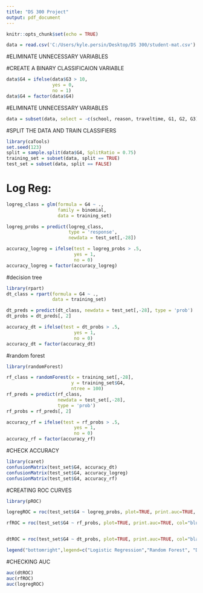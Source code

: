---
title: "DS 300 Project"
output: pdf_document
---

```{r setup, include=FALSE}
knitr::opts_chunk$set(echo = TRUE)
```


```{r}
data = read.csv('C:/Users/kyle.persin/Desktop/DS 300/student-mat.csv')
```

#ELIMINATE UNNECESSARY VARIABLES

#CREATE A BINARY CLASSIFICAION VARIABLE 

```{r}
data$G4 = ifelse(data$G3 > 10, 
                 yes = 0, 
                 no = 1)
data$G4 = factor(data$G4)
```

#ELIMINATE UNNECESSARY VARIABLES

```{r}
data = subset(data, select = -c(school, reason, traveltime, G1, G2, G3))
```

#SPLIT THE DATA AND TRAIN CLASSIFIERS

```{r}
library(caTools)
set.seed(123)
split = sample.split(data$G4, SplitRatio = 0.75)
training_set = subset(data, split == TRUE)
test_set = subset(data, split == FALSE)

```


# Log Reg:
```{r}
logreg_class = glm(formula = G4 ~ .,
                   family = binomial, 
                   data = training_set)

logreg_probs = predict(logreg_class, 
                       type = 'response', 
                       newdata = test_set[,-28])
```

```{r}
accuracy_logreg = ifelse(test = logreg_probs > .5, 
                         yes = 1, 
                         no = 0)
accuracy_logreg = factor(accuracy_logreg)
```

#decision tree
```{r}
library(rpart)
dt_class = rpart(formula = G4 ~ .,
                 data = training_set)

dt_preds = predict(dt_class, newdata = test_set[,-28], type = 'prob')
dt_probs = dt_preds[, 2]
```

```{r}
accuracy_dt = ifelse(test = dt_probs > .5, 
                         yes = 1, 
                         no = 0)
accuracy_dt = factor(accuracy_dt)
```

#random forest
```{r}
library(randomForest)

rf_class = randomForest(x = training_set[,-28],
                        y = training_set$G4,
                        ntree = 100)
rf_preds = predict(rf_class, 
                   newdata = test_set[,-28], 
                   type = 'prob')
rf_probs = rf_preds[, 2]
```

```{r}
accuracy_rf = ifelse(test = rf_probs > .5, 
                         yes = 1, 
                         no = 0)
accuracy_rf = factor(accuracy_rf)
```

#CHECK ACCURACY

```{r}
library(caret)
confusionMatrix(test_set$G4, accuracy_dt)
confusionMatrix(test_set$G4, accuracy_logreg)
confusionMatrix(test_set$G4, accuracy_rf)
```

#CREATING ROC CURVES

```{r}
library(pROC)

logregROC = roc(test_set$G4 ~ logreg_probs, plot=TRUE, print.auc=TRUE, col="red", lwd =2, legacy.axes=TRUE, main="ROC Curves")

rfROC = roc(test_set$G4 ~ rf_probs, plot=TRUE, print.auc=TRUE, col="blue", lwd =2, legacy.axes=TRUE, main="ROC Curves")


dtROC = roc(test_set$G4 ~ dt_probs, plot=TRUE, print.auc=TRUE, col="black", lwd = 2, print.auc.y=0.4, legacy.axes=TRUE, add = TRUE)

legend("bottomright",legend=c("Logistic Regression","Random Forest", "Decisioin Tree"), col=c("red", "blue", "black"), lwd=4, cex = 0.5)
```

#CHECKING AUC

```{r}
auc(dtROC)
auc(rfROC)
auc(logregROC)
```



